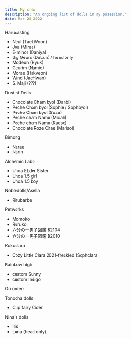 ```yaml
---
title: My crew 
description: "An ongoing list of dolls in my posession."
date: Mar 28 2022
---
```


Harucasting
- Neul (TaekWoon)
- Joa (Mirae)
- E-minor (Daniya)
- Big Geuru (DaEun) / head only
- Modeun (Hyuk)
- Geurim (Namie)
- Morae (Hakyeon)
- Wind (JaeHwan)
- S. Maji (???)

Dust of Dolls
- Chocolate Cham byol (Danbi)
- Peche Cham byol (Sophie / Sophbyol)
- Peche Cham byol (Suze)
- Peche cham Namu (Micah)
- Peche cham Namu (Raeso)
- Chocolate Roze Chae (Marisol)

Bimong
- Narae
- Narin

Alchemic Labo
- Unoa ELder Sister 
- Unoa 1.5 girl
- Unoa 1.5 boy

Nobledolls/Asella
- Rhubarbe

Petworks
- Momoko
- Ruruko
- 六分の一男子図鑑 B2104
- 六分の一男子図鑑 B2010

Kukuclara
- Cozy Little Clara 2021-freckled (Sophclara)

Rainbow high
- custom Sunny
- custom Indigo

On order:

Tonocha dolls
- Cup fairy Cider

Nina's dolls
- Iris
- Luna (head only)


